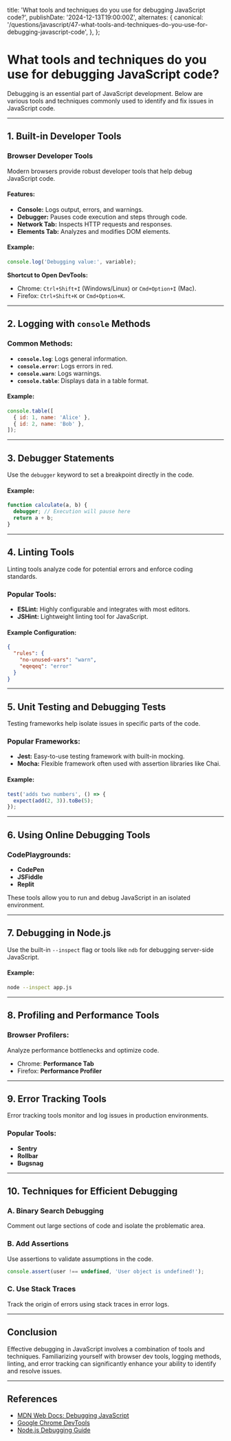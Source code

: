 
  title: 'What tools and techniques do you use for debugging JavaScript code?',
  publishDate: '2024-12-13T19:00:00Z',
  alternates: {
    canonical:
      '/questions/javascript/47-what-tools-and-techniques-do-you-use-for-debugging-javascript-code',
  },
};

# What tools and techniques do you use for debugging JavaScript code?

Debugging is an essential part of JavaScript development. Below are various tools and techniques commonly used to identify and fix issues in JavaScript code.

---

## **1. Built-in Developer Tools**

### **Browser Developer Tools**

Modern browsers provide robust developer tools that help debug JavaScript code.

#### **Features:**

- **Console:** Logs output, errors, and warnings.
- **Debugger:** Pauses code execution and steps through code.
- **Network Tab:** Inspects HTTP requests and responses.
- **Elements Tab:** Analyzes and modifies DOM elements.

#### **Example:**

```javascript
console.log('Debugging value:', variable);
```

**Shortcut to Open DevTools:**

- Chrome: `Ctrl+Shift+I` (Windows/Linux) or `Cmd+Option+I` (Mac).
- Firefox: `Ctrl+Shift+K` or `Cmd+Option+K`.

---

## **2. Logging with `console` Methods**

### **Common Methods:**

- **`console.log`**: Logs general information.
- **`console.error`**: Logs errors in red.
- **`console.warn`**: Logs warnings.
- **`console.table`**: Displays data in a table format.

#### **Example:**

```javascript
console.table([
  { id: 1, name: 'Alice' },
  { id: 2, name: 'Bob' },
]);
```

---

## **3. Debugger Statements**

Use the `debugger` keyword to set a breakpoint directly in the code.

#### **Example:**

```javascript
function calculate(a, b) {
  debugger; // Execution will pause here
  return a + b;
}
```

---

## **4. Linting Tools**

Linting tools analyze code for potential errors and enforce coding standards.

### **Popular Tools:**

- **ESLint:** Highly configurable and integrates with most editors.
- **JSHint:** Lightweight linting tool for JavaScript.

#### **Example Configuration:**

```json
{
  "rules": {
    "no-unused-vars": "warn",
    "eqeqeq": "error"
  }
}
```

---

## **5. Unit Testing and Debugging Tests**

Testing frameworks help isolate issues in specific parts of the code.

### **Popular Frameworks:**

- **Jest:** Easy-to-use testing framework with built-in mocking.
- **Mocha:** Flexible framework often used with assertion libraries like Chai.

#### **Example:**

```javascript
test('adds two numbers', () => {
  expect(add(2, 3)).toBe(5);
});
```

---

## **6. Using Online Debugging Tools**

### **CodePlaygrounds:**

- **CodePen**
- **JSFiddle**
- **Replit**

These tools allow you to run and debug JavaScript in an isolated environment.

---

## **7. Debugging in Node.js**

Use the built-in `--inspect` flag or tools like `ndb` for debugging server-side JavaScript.

#### **Example:**

```bash
node --inspect app.js
```

---

## **8. Profiling and Performance Tools**

### **Browser Profilers:**

Analyze performance bottlenecks and optimize code.

- Chrome: **Performance Tab**
- Firefox: **Performance Profiler**

---

## **9. Error Tracking Tools**

Error tracking tools monitor and log issues in production environments.

### **Popular Tools:**

- **Sentry**
- **Rollbar**
- **Bugsnag**

---

## **10. Techniques for Efficient Debugging**

### **A. Binary Search Debugging**

Comment out large sections of code and isolate the problematic area.

### **B. Add Assertions**

Use assertions to validate assumptions in the code.

```javascript
console.assert(user !== undefined, 'User object is undefined!');
```

### **C. Use Stack Traces**

Track the origin of errors using stack traces in error logs.

---

## **Conclusion**

Effective debugging in JavaScript involves a combination of tools and techniques. Familiarizing yourself with browser dev tools, logging methods, linting, and error tracking can significantly enhance your ability to identify and resolve issues.

---

## **References**

- [MDN Web Docs: Debugging JavaScript](https://developer.mozilla.org/en-US/docs/Learn/JavaScript/Asynchronous/Promises)
- [Google Chrome DevTools](https://developer.chrome.com/docs/devtools/)
- [Node.js Debugging Guide](https://nodejs.org/en/docs/guides/debugging-getting-started/)

<GithubEdit link='/questions/javascript/47-what-tools-and-techniques-do-you-use-for-debugging-javascript-code/page.mdx' />
